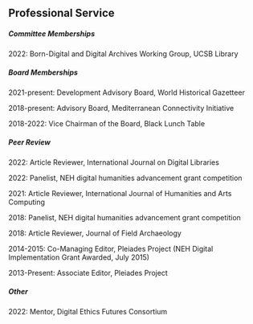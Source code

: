 ## Professional Service  

##### Committee Memberships  
2022: Born-Digital and Digital Archives Working Group, UCSB Library

##### Board Memberships  
2021-present: Development Advisory Board, World Historical Gazetteer 

2018-present: Advisory Board, Mediterranean Connectivity Initiative

2018-2022: Vice Chairman of the Board, Black Lunch Table

##### Peer Review  
2022: Article Reviewer, International Journal on Digital Libraries

2022: Panelist, NEH digital humanities advancement grant competition

2021: Article Reviewer, International Journal of Humanities and Arts Computing

2018: Panelist, NEH digital humanities advancement grant competition

2018: Article Reviewer, Journal of Field Archaeology

2014-2015: Co-Managing Editor, Pleiades Project 
(NEH Digital Implementation Grant Awarded, July 2015)

2013-Present: Associate Editor, Pleiades Project

##### Other  

2022: Mentor, Digital Ethics Futures Consortium
